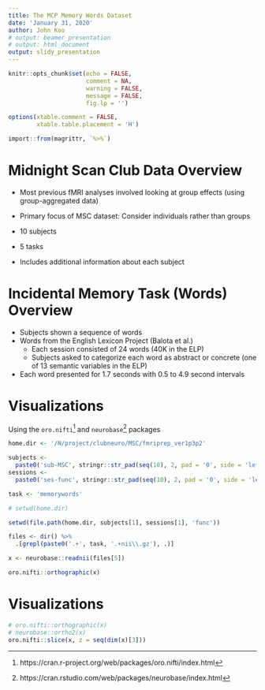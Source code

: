```yaml
---
title: The MCP Memory Words Dataset
date: 'January 31, 2020'
author: John Koo
# output: beamer_presentation
# output: html_document
output: slidy_presentation
---
```


```r
knitr::opts_chunk$set(echo = FALSE, 
                      comment = NA, 
                      warning = FALSE, 
                      message = FALSE,
                      fig.lp = '')

options(xtable.comment = FALSE, 
        xtable.table.placement = 'H')
```

```r
import::from(magrittr, `%>%`)
```

# Midnight Scan Club Data Overview

* Most previous fMRI analyses involved looking at group effects (using 
group-aggregated data)
* Primary focus of MSC dataset: Consider individuals rather than groups

* 10 subjects 
* 5 tasks
* Includes additional information about each subject

# Incidental Memory Task (Words) Overview

* Subjects shown a sequence of words
* Words from the English Lexicon Project (Balota et al.)
    * Each session consisted of 24 words (40K in the ELP)
    * Subjects asked to categorize each word as abstract or concrete 
    (one of 13 semantic variables in the ELP)
* Each word presented for 1.7 seconds with 0.5 to 4.9 second intervals

# Visualizations

Using the `oro.nifti`[^1] and `neurobase`[^2] packages

[^1]: https://cran.r-project.org/web/packages/oro.nifti/index.html

[^2]: https://cran.rstudio.com/web/packages/neurobase/index.html

```r
home.dir <- '/N/project/clubneuro/MSC/fmriprep_ver1p3p2'

subjects <- 
  paste0('sub-MSC', stringr::str_pad(seq(10), 2, pad = '0', side = 'left'))
sessions <- 
  paste0('ses-func', stringr::str_pad(seq(10), 2, pad = '0', side = 'left'))

task <- 'memorywords'

# setwd(home.dir)
```

```r
setwd(file.path(home.dir, subjects[1], sessions[1], 'func'))

files <- dir() %>% 
  .[grepl(paste0('.+', task, '.+nii\\.gz'), .)]

x <- neurobase::readnii(files[5])
```

```r
oro.nifti::orthographic(x)
```

# Visualizations

```r
# oro.nifti::orthographic(x)
# neurobase::ortho2(x)
oro.nifti::slice(x, z = seq(dim(x)[3]))
```